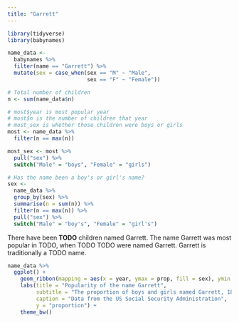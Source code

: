 ```yaml
---
title: "Garrett"
---
```


```r
library(tidyverse)
library(babynames)

name_data <- 
  babynames %>% 
  filter(name == "Garrett") %>% 
  mutate(sex = case_when(sex == "M" ~ "Male", 
                         sex == "F" ~ "Female"))

# Total number of children
n <- sum(name_data$n)

# most$year is most popular year
# most$n is the number of children that year
# most_sex is whether those children were boys or girls
most <- name_data %>% 
  filter(n == max(n))

most_sex <- most %>% 
  pull("sex") %>% 
  switch("Male" = "boys", "Female" = "girls")

# Has the name been a boy's or girl's name?
sex <-
  name_data %>% 
  group_by(sex) %>% 
  summarise(n = sum(n)) %>% 
  filter(n == max(n)) %>% 
  pull("sex") %>% 
  switch("Male" = "boy's", "Female" = "girl's")
```

There have been **TODO** children named Garrett. The name Garrett was most popular in TODO, when TODO TODO were named Garrett. Garrett is traditionally a TODO name.

```r
name_data %>% 
  ggplot() +
    geom_ribbon(mapping = aes(x = year, ymax = prop, fill = sex), ymin = 0, alpha = 0.5) +
    labs(title = "Popularity of the name Garrett", 
         subtitle = "The proportion of boys and girls named Garrett, 1880-2017", 
         caption = "Data from the US Social Security Administration",
         y = "proportion") +
    theme_bw()
```

